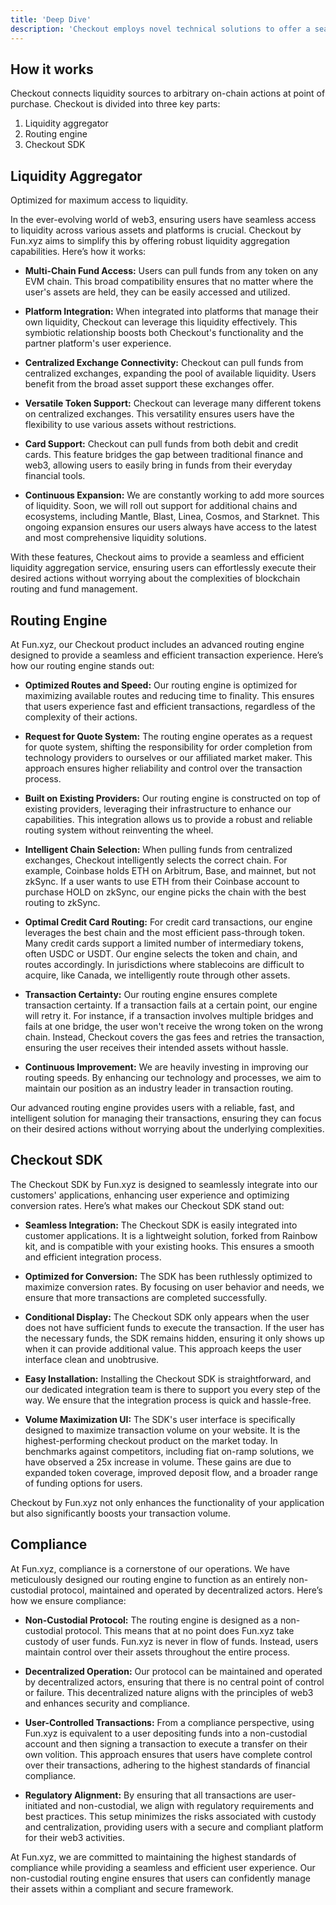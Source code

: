 ```yaml
---
title: 'Deep Dive'
description: 'Checkout employs novel technical solutions to offer a seamless user experience.'
---
```


## How it works

Checkout connects liquidity sources to arbitrary on-chain actions at point of purchase. Checkout is divided into three key parts:

1. Liquidity aggregator
2. Routing engine
3. Checkout SDK

## Liquidity Aggregator
Optimized for maximum access to liquidity.

In the ever-evolving world of web3, ensuring users have seamless access to liquidity across various assets and platforms is crucial. Checkout by Fun.xyz aims to simplify this by offering robust liquidity aggregation capabilities. Here’s how it works:

- **Multi-Chain Fund Access:** Users can pull funds from any token on any EVM chain. This broad compatibility ensures that no matter where the user's assets are held, they can be easily accessed and utilized.

- **Platform Integration:** When integrated into platforms that manage their own liquidity, Checkout can leverage this liquidity effectively. This symbiotic relationship boosts both Checkout's functionality and the partner platform's user experience.

- **Centralized Exchange Connectivity:** Checkout can pull funds from centralized exchanges, expanding the pool of available liquidity. Users benefit from the broad asset support these exchanges offer.

- **Versatile Token Support:** Checkout can leverage many different tokens on centralized exchanges. This versatility ensures users have the flexibility to use various assets without restrictions.

- **Card Support:** Checkout can pull funds from both debit and credit cards. This feature bridges the gap between traditional finance and web3, allowing users to easily bring in funds from their everyday financial tools.

- **Continuous Expansion:** We are constantly working to add more sources of liquidity. Soon, we will roll out support for additional chains and ecosystems, including Mantle, Blast, Linea, Cosmos, and Starknet. This ongoing expansion ensures our users always have access to the latest and most comprehensive liquidity solutions.

With these features, Checkout aims to provide a seamless and efficient liquidity aggregation service, ensuring users can effortlessly execute their desired actions without worrying about the complexities of blockchain routing and fund management.





## Routing Engine
At Fun.xyz, our Checkout product includes an advanced routing engine designed to provide a seamless and efficient transaction experience. Here’s how our routing engine stands out:

- **Optimized Routes and Speed:** Our routing engine is optimized for maximizing available routes and reducing time to finality. This ensures that users experience fast and efficient transactions, regardless of the complexity of their actions.

- **Request for Quote System:** The routing engine operates as a request for quote system, shifting the responsibility for order completion from technology providers to ourselves or our affiliated market maker. This approach ensures higher reliability and control over the transaction process.

- **Built on Existing Providers:** Our routing engine is constructed on top of existing providers, leveraging their infrastructure to enhance our capabilities. This integration allows us to provide a robust and reliable routing system without reinventing the wheel.

- **Intelligent Chain Selection:** When pulling funds from centralized exchanges, Checkout intelligently selects the correct chain. For example, Coinbase holds ETH on Arbitrum, Base, and mainnet, but not zkSync. If a user wants to use ETH from their Coinbase account to purchase HOLD on zkSync, our engine picks the chain with the best routing to zkSync.

- **Optimal Credit Card Routing:** For credit card transactions, our engine leverages the best chain and the most efficient pass-through token. Many credit cards support a limited number of intermediary tokens, often USDC or USDT. Our engine selects the token and chain, and routes accordingly. In jurisdictions where stablecoins are difficult to acquire, like Canada, we intelligently route through other assets.

- **Transaction Certainty:** Our routing engine ensures complete transaction certainty. If a transaction fails at a certain point, our engine will retry it. For instance, if a transaction involves multiple bridges and fails at one bridge, the user won't receive the wrong token on the wrong chain. Instead, Checkout covers the gas fees and retries the transaction, ensuring the user receives their intended assets without hassle.

- **Continuous Improvement:** We are heavily investing in improving our routing speeds. By enhancing our technology and processes, we aim to maintain our position as an industry leader in transaction routing.

Our advanced routing engine provides users with a reliable, fast, and intelligent solution for managing their transactions, ensuring they can focus on their desired actions without worrying about the underlying complexities.





## Checkout SDK
The Checkout SDK by Fun.xyz is designed to seamlessly integrate into our customers' applications, enhancing user experience and optimizing conversion rates. Here’s what makes our Checkout SDK stand out:

- **Seamless Integration:** The Checkout SDK is easily integrated into customer applications. It is a lightweight solution, forked from Rainbow kit, and is compatible with your existing hooks. This ensures a smooth and efficient integration process.

- **Optimized for Conversion:** The SDK has been ruthlessly optimized to maximize conversion rates. By focusing on user behavior and needs, we ensure that more transactions are completed successfully.

- **Conditional Display:** The Checkout SDK only appears when the user does not have sufficient funds to execute the transaction. If the user has the necessary funds, the SDK remains hidden, ensuring it only shows up when it can provide additional value. This approach keeps the user interface clean and unobtrusive.

- **Easy Installation:** Installing the Checkout SDK is straightforward, and our dedicated integration team is there to support you every step of the way. We ensure that the integration process is quick and hassle-free.

- **Volume Maximization UI:** The SDK's user interface is specifically designed to maximize transaction volume on your website. It is the highest-performing checkout product on the market today. In benchmarks against competitors, including fiat on-ramp solutions, we have observed a 25x increase in volume. These gains are due to expanded token coverage, improved deposit flow, and a broader range of funding options for users.

Checkout by Fun.xyz not only enhances the functionality of your application but also significantly boosts your transaction volume.










## Compliance
At Fun.xyz, compliance is a cornerstone of our operations. We have meticulously designed our routing engine to function as an entirely non-custodial protocol, maintained and operated by decentralized actors. Here’s how we ensure compliance:

- **Non-Custodial Protocol:** The routing engine is designed as a non-custodial protocol. This means that at no point does Fun.xyz take custody of user funds. Fun.xyz is never in flow of funds. Instead, users maintain control over their assets throughout the entire process.

- **Decentralized Operation:** Our protocol can be maintained and operated by decentralized actors, ensuring that there is no central point of control or failure. This decentralized nature aligns with the principles of web3 and enhances security and compliance.

- **User-Controlled Transactions:** From a compliance perspective, using Fun.xyz is equivalent to a user depositing funds into a non-custodial account and then signing a transaction to execute a transfer on their own volition. This approach ensures that users have complete control over their transactions, adhering to the highest standards of financial compliance.

- **Regulatory Alignment:** By ensuring that all transactions are user-initiated and non-custodial, we align with regulatory requirements and best practices. This setup minimizes the risks associated with custody and centralization, providing users with a secure and compliant platform for their web3 activities.

At Fun.xyz, we are committed to maintaining the highest standards of compliance while providing a seamless and efficient user experience. Our non-custodial routing engine ensures that users can confidently manage their assets within a compliant and secure framework.
